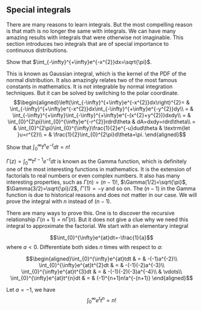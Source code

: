 ## Special integrals

There are many reasons to learn integrals. But the most compelling
reason is that math is no longer the same with integrals. We can have
many amazing results with integrals that were otherwise not imaginable.
This section introduces two integrals that are of special importance to
continuous distributions.

::: {#exm-gauss}
Show that $\int_{-\infty}^{+\infty}e^{-x^{2}}dx=\sqrt{\pi}$.
:::

::: proof
This is known as Gaussian integral, which is the kernel of the PDF of
the normal distribution. It also amazingly relates two of the most
famous constants in mathematics. It is not integrable by normal
integration techniques. But it can be solved by switching to the polar
coordinate.
$$\begin{aligned}\left(\int_{-\infty}^{+\infty}e^{-x^{2}}dx\right)^{2}= & \int_{-\infty}^{+\infty}e^{-x^{2}}dx\int_{-\infty}^{+\infty}e^{-y^{2}}dy\\
= & \int_{-\infty}^{+\infty}\int_{-\infty}^{+\infty}e^{-(x^{2}+y^{2})}dxdy\\
= & \int_{0}^{2\pi}\int_{0}^{\infty}e^{-r^{2}}rdrd\theta & dA=dxdy=rdrd\theta\\
= & \int_{0}^{2\pi}\int_{0}^{\infty}\frac{1}{2}e^{-u}dud\theta & \textrm{let }u=r^{2}\\
= & \frac{1}{2}\int_{0}^{2\pi}d\theta=\pi.
\end{aligned}$$
:::

::: {#exm-gamma}
Show that $\int_{0}^{\infty}t^{n}e^{-t}dt=n!$
:::

::: proof
$\Gamma(z)=\int_{0}^{\infty}t^{z-1}e^{-t}dt$ is known as the Gamma
function, which is definitely one of the most interesting functions in
mathematics. It is the extension of factorials to real numbers or even
complex numbers. It also has many interesting properties, such as
$\Gamma(n)=(n-1)!$, $\Gamma(1/2)=\sqrt{\pi}$,
$\Gamma(3/2)=\sqrt{\pi}/2$, $\Gamma'(1)=-\gamma$ and so on. The $(n-1)$
in the Gamma function is due to historical reasons and does not matter
in our case. We will prove the integral with $n$ instead of $(n-1)$.

There are many ways to prove this. One is to discover the recursive
relationship $\Gamma(n+1)=n\Gamma(n)$. But it does not give a clue why
we need this integral to approximate the factorial. We start with an
elementary integral

$$\int_{0}^{\infty}e^{at}dt=-\frac{1}{a}$$ where $a<0$. Differentiate
both sides $n$ times with respect to $a$:

$$\begin{aligned}\int_{0}^{\infty}e^{at}tdt & = & -(-1)a^{-2}\\
\int_{0}^{\infty}e^{at}t^{2}dt & = & -(-1)(-2)a^{-3}\\
\int_{0}^{\infty}e^{at}t^{3}dt & = & -(-1)(-2)(-3)a^{-4}\\
 & \vdots\\
\int_{0}^{\infty}e^{at}t^{n}dt & = & (-1)^{n+1}n!a^{-(n+1)}
\end{aligned}$$

Let $a=-1$, we have $$\int_{0}^{\infty}e^{t}t^{n}=n!$$
:::

